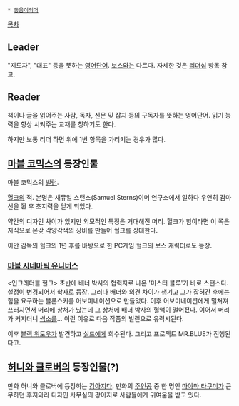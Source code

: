  * [[동음이의어]]

[[목차]]

== '''L'''eader ==
"지도자", "대표" 등을 뜻하는 [[영어]]단어. [[보스]]와는 다르다. 자세한 것은 [[리더십]] 항목 참고.

== '''R'''eader ==
책이나 글을 읽어주는 사람, 독자, 신문 및 잡지 등의 구독자를 뜻하는 영어단어. 읽기 능력을 향상 시켜주는 교재를 칭하기도 한다.

하지만 보통 리더 하면 위에 1번 항목을 가리키는 경우가 많다.

== [[마블 코믹스]]의 등장인물 ==
마블 코믹스의 [[빌런]].

[[헐크]]의 적. 본명은 새뮤얼 스턴스(Samuel Sterns)이며 연구소에서 일하다 우연히 감마선을 쬔 후 초지력을 얻게 되었다.

약간의 디자인 차이가 있지만 외모적인 특징은 거대해진 머리. 헐크가 힘이라면 이 쪽은 지식으로 온갖 각양각색의 장비를 만들어 헐크를 상대한다.

이안 감독의 헐크의 1년 후를 바탕으로 한 PC게임 헐크의 보스 캐릭터로도 등장.

=== [[마블 시네마틱 유니버스]] ===
<인크레더블 헐크> 초반에 배너 박사의 협력자로 나온 '미스터 블루'가 바로 스턴스다. 설정이 변경되어서 학자로 등장. 그러나 배너와 의견 차이가 생기고 그가 잡혀간 후에는 힘을 요구하는 블론스키를 어보미네이션으로 만들었다. 이후 어보미네이션에게 밀쳐져 쓰러지면서 머리에 상처가 났는데 그 상처에 배너 박사의 혈액이 떨어졌다. 이어서 머리가 커지더니 [[썩소]]를... 이런 이유로 다음 작품의 빌런으로 유력시된다.

이후 [[블랙 위도우(마블 시네마틱 유니버스)|블랙 위도우]]가 발견하고 [[S.H.I.E.L.D|실드]]에게 회수된다. 그리고 프로젝트 MR.BLUE가 진행된다고.

== [[허니와 클로버]]의 등장인물(?) ==
만화 허니와 클로버에 등장하는 [[강아지]]다. 만화의 [[주인공]] 중 한 명인 [[마야마 타쿠미]]가 근무하던 후지와라 디자인 사무실의 강아지로 사람들에게 귀여움을 받고 있다.
